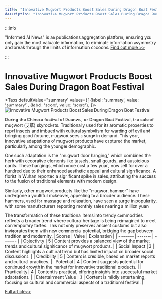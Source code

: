 ```yaml
---
title: "Innovative Mugwort Products Boost Sales During Dragon Boat Festival"
description: "Innovative Mugwort Products Boost Sales During Dragon Boat Festival"
---
```



:::info

"Informed AI News" is an publications aggregation platform, ensuring you only gain the most valuable information, to eliminate information asymmetry and break through the limits of information cocoons.  [Find out more >>](/)

:::

# Innovative Mugwort Products Boost Sales During Dragon Boat Festival


<Tabs
	defaultValue="summary"
	values={[
	{label: 'summary', value: 'summary'},
	{label: 'score', value: 'score'},
]}>
<TabItem value="summary">
<img
  src="https://image.informedainews.com/2024/06/Foo-8KH-1717983645-0.jpg"
  alt="Innovative Mugwort Products Boost Sales During Dragon Boat Festival"
/>



During the Chinese festival of Duanwu, or Dragon Boat Festival, the sale of mugwort (艾草) skyrockets. Traditionally used for its aromatic properties to repel insects and imbued with cultural symbolism for warding off evil and bringing good fortune, mugwort sees a surge in demand. This year, innovative adaptations of mugwort products have captured the market, particularly among the younger demographic.

One such adaptation is the "mugwort door hanging," which combines the herb with decorative elements like tassels, small gourds, and auspicious cards. These hangings, which once cost a few yuan, now sell for over a hundred due to their enhanced aesthetic appeal and cultural significance. A florist in Wuhan reported a significant spike in sales, attributing the success to the fusion of traditional elements with modern design.

Similarly, other mugwort products like the "mugwort hammer" have undergone a youthful makeover, appealing to a broader audience. These hammers, used for massage and relaxation, have seen a surge in popularity, with some manufacturers reporting monthly sales nearing a million yuan.

The transformation of these traditional items into trendy commodities reflects a broader trend where cultural heritage is being reimagined to meet contemporary tastes. This not only preserves ancient customs but also invigorates them with new commercial potential, bridging the gap between tradition and modernity.
</TabItem>
<TabItem value="score">
	| Scores     | Value   | Explanation |
	| -------- | ------- | ------- |
	| Objectivity  | 5    | Content provides a balanced view of the market trends and cultural significance of mugwort products.    |
	| Social Impact | 3     | Content highlights a cultural trend but has limited impact on broader social discussions.    |
	| Credibility    | 5    | Content is credible, based on market reports and cultural practices.    |
	| Potential    | 4    | Content suggests potential for continued growth in the market for innovative traditional products.    |
	| Practicality    | 4    | Content is practical, offering insights into successful market adaptations.    |
	| Entertainment Value    | 3    | Content is mildly entertaining, focusing on cultural and commercial aspects of a traditional festival.    |
</TabItem>
</Tabs>

[Full article>>](https://www.36kr.com/p/2811112411859206)
